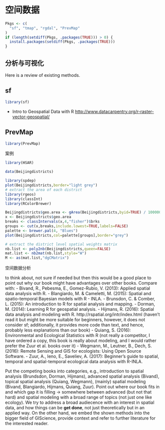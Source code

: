 # 空间数据 {#spatial}

```r
Pkgs <- c(
  "sf", "tmap", "rgdal", "PrevMap"
)
if (length(setdiff(Pkgs, .packages(TRUE))) > 0) {
  install.packages(setdiff(Pkgs, .packages(TRUE)))
}
```

## 分析与可视化

Here is a review of existing methods.


## sf

```r
library(sf)
```


- Intro to Geospatial Data with R <http://www.datacarpentry.org/r-raster-vector-geospatial/>

## PrevMap

```r
library(PrevMap)
```


案例

```r
library(HSAR)

data(Beijingdistricts)

library(spdep)
plot(Beijingdistricts,border="light grey")
# extract the area of each district
library(rgeos)
library(classInt)
library(RColorBrewer)

Beijingdistricts$geo.area <- gArea(Beijingdistricts,byid=TRUE) / 1000000
x <- Beijingdistricts$geo.area
breaks <- classIntervals(x,4,"fisher")$brks
groups <- cut(x,breaks,include.lowest=TRUE,labels=FALSE)
palette <- brewer.pal(4, "Blues")
plot(Beijingdistricts,col=palette[groups],border="grey")

# extract the district level spatial weights matrix
nb.list <- poly2nb(Beijingdistricts,queen=FALSE)
mat.list <- nb2mat(nb.list,style="W")
M <- as(mat.list,"dgCMatrix")
```



空间数据分析

to think about, not sure if needed but then this would be a good place to point out why our book might have advantages over other books. Compare with:
- Bivand, R., Pebesma, E., Gomez-Rubio, V. (2013): Applied spatial data analysis with R.
- Blangiardo, M. & Cameletti, M. (2015): Spatial and spatio-temporal Bayesian models with R - INLA.
- Brunsdon, C. & Comber, L. (2015): An introduction to R for spatial analysis and mapping.
- Dorman, M. (2014): Learning R for geospatial analysis.
- Hijmans, R. (2016): Spatial data analysis and modeling with R.  http://rspatial.org/intr/index.html (haven't read it but might be more suitable for beginners, however, it does not consider sf; additionally, it provides more code than text, and hence, probably less explanations than our book) 
- Quiang, S. (2016): Environmental and Ecological Statistics with R (not really a competitor, I have ordered a copy, this book is really about modeling, and I would rather prefer the Zuur et al. books over it)
- Wegmann, M., Leutner, B., Dech, S. (2016): Remote Sensing and GIS for ecologists: Using Open Source Software.
- Zuur, A., Ieno, E., Saveliev, A. (2017): Beginner's guide to spatial, temporal and spatial-temporal ecological data analysis with R-INLA.

Put the competing books into categories, e.g., introduction to spatial analysis (Brundsdon, Dorman, Hijmans), advanced spatial analysis (Bivand), topical spatial analysis (Quiang, Wegmann),  (mainly) spatial modeling (Bivand, Blangiardo, Hijmans, Quiang, Zuur).
Point out where our book fits in and which gap it is filling -> somewhere between advanced (but not that hard) and spatial modeling with a broad range of topics (not just one like ecology).
We try to address a broad audiecence with an interest in spatial data, and how things can be **get done**, not just theoretically but in an applied way.
On the other hand, we embed the shown methods into the bigger field of GIScience, provide context and refer to further literature for the interested reader.
